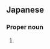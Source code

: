 ==Japanese==
{{ja-kanjitab|たけ|し}}

===Proper noun===
{{ja-pos|proper|たけし}}

# {{given name|male|lang=ja|sort=たけし}}